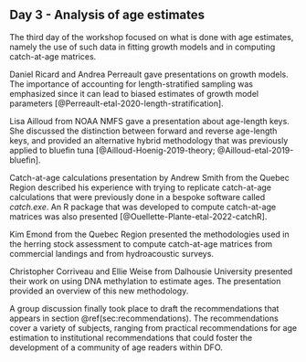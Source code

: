 ## Day 3 - Analysis of age estimates {#sec:day3}

The third day of the workshop focused on what is done with age estimates, namely the use of such data in fitting growth models and in computing catch-at-age matrices.

Daniel Ricard and Andrea Perreault gave presentations on growth models. The importance of accounting for length-stratified sampling was emphasized since it can lead to biased estimates of growth model parameters [@Perreault-etal-2020-length-stratification].

Lisa Ailloud from NOAA NMFS gave a presentation about age-length keys. She discussed the distinction between forward and reverse age-length keys, and provided an alternative hybrid methodology that was previously applied to bluefin tuna [@Ailloud-Hoenig-2019-theory; @Ailloud-etal-2019-bluefin].  

Catch-at-age calculations presentation by Andrew Smith from the Quebec Region described his experience with trying to replicate catch-at-age calculations that were previously done in a bespoke software called *catch.exe*. An R package that was developed to compute catch-at-age matrices was also presented [@Ouellette-Plante-etal-2022-catchR].

Kim Emond from the Quebec Region presented the methodologies used in the herring stock assessment to compute catch-at-age matrices from commercial landings and from hydroacoustic surveys.

Christopher Corriveau and Ellie Weise from Dalhousie University presented their work on using DNA methylation to estimate ages. The presentation provided an overview of this new methodology.

A group discussion finally took place to draft the recommendations that appears in section \@ref(sec:recommendations). The recommendations cover a variety of subjects, ranging from practical recommendations for age estimation to institutional recommendations that could foster the development of a community of age readers within DFO. 

